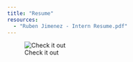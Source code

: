 ```yaml
---
title: "Resume"
resources: 
  - "Ruben Jimenez - Intern Resume.pdf"
---
```


![Check it out]("/Ruben Jimenez - Intern Resume.pdf")